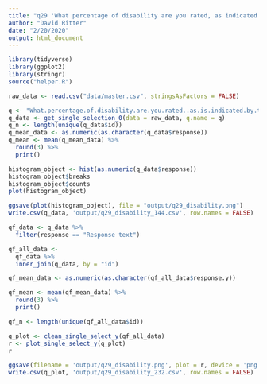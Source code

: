 ```yaml
---
title: "q29 'What percentage of disability are you rated, as indicated by the Veteran's Affairs (VA)?'"
author: "David Ritter"
date: "2/20/2020"
output: html_document
---
```


```r
library(tidyverse)
library(ggplot2)
library(stringr)
source("helper.R")
```

```r
raw_data <- read.csv("data/master.csv", stringsAsFactors = FALSE)
```

```r
q <- "What.percentage.of.disability.are.you.rated..as.is.indicated.by.the.Veteran.s.Affairs..VA.."
q_data <- get_single_selection_0(data = raw_data, q.name = q)
q_n <- length(unique(q_data$id))
q_mean_data <- as.numeric(as.character(q_data$response))
q_mean <- mean(q_mean_data) %>%
  round(3) %>%
  print()
```

```r
histogram_object <- hist(as.numeric(q_data$response))
histogram_object$breaks
histogram_object$counts
plot(histogram_object)
```

```r
ggsave(plot(histogram_object), file = "output/q29_disability.png")
write.csv(q_data, 'output/q29_disability_144.csv', row.names = FALSE)
```

```r
qf_data <- q_data %>%
  filter(response == "Response text")
```

```r
qf_all_data <- 
  qf_data %>%
  inner_join(q_data, by = "id")

qf_mean_data <- as.numeric(as.character(qf_all_data$response.y))

qf_mean <- mean(qf_mean_data) %>%
  round(3) %>%
  print()

qf_n <- length(unique(qf_all_data$id))
```

```r
q_plot <- clean_single_select_y(qf_all_data)
r <- plot_single_select_y(q_plot)
r
```

```r
ggsave(filename = 'output/q29_disability.png', plot = r, device = 'png')
write.csv(q_plot, 'output/q29_disability_232.csv', row.names = FALSE)
```



